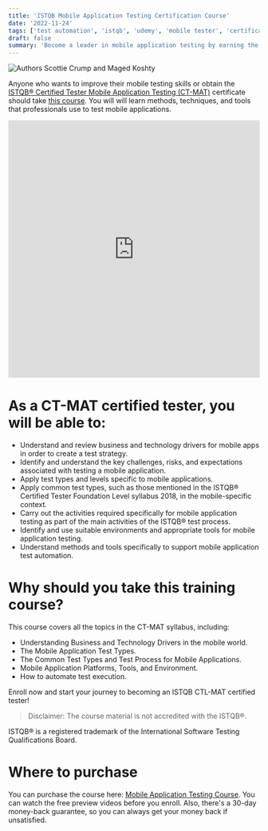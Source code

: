 ```yaml
---
title: 'ISTQB Mobile Application Testing Certification Course'
date: '2022-11-24'
tags: ['test automation', 'istqb', 'udemy', 'mobile tester', 'certification']
draft: false
summary: 'Become a leader in mobile application testing by earning the ISTQB® Certified Tester Mobile Application Testing (CT-MAT)....'
---
```


<div className="text-center">
  <Image
    alt="Authors Scottie Crump and Maged Koshty"
    src="/static/images/mobile-tester.jpeg"
    width={600}
    height={330}
  />
</div>

Anyone who wants to improve their mobile testing skills or obtain the [ISTQB® Certified Tester Mobile Application Testing (CT-MAT)](https://www.istqb.org/certifications/mobile-tester) certificate should take [this course](https://www.udemy.com/course/istqb-mobile-application-testing/). You will will learn methods, techniques, and tools that professionals use to test mobile applications.

<div style={{ marginBottom: '2em' }}>
  <iframe
    width="100%"
    height="515"
    src="https://www.youtube.com/embed/OG3_Q-J_HIM"
    title="Mobile App Testing Course Promo"
    frameBorder="0"
    allow="accelerometer; autoplay; clipboard-write; encrypted-media; gyroscope; picture-in-picture"
    allowFullScreen
  ></iframe>
</div>

# As a CT-MAT certified tester, you will be able to:

- Understand and review business and technology drivers for mobile apps in order to create a test strategy.
- Identify and understand the key challenges, risks, and expectations associated with testing a mobile application.
- Apply test types and levels specific to mobile applications.
- Apply common test types, such as those mentioned in the ISTQB® Certified Tester Foundation Level syllabus 2018, in the mobile-specific context.
- Carry out the activities required specifically for mobile application testing as part of the main activities of the ISTQB® test process.
- Identify and use suitable environments and appropriate tools for mobile application testing.
- Understand methods and tools specifically to support mobile application test automation.

# Why should you take this training course?

This course covers all the topics in the CT-MAT syllabus, including:

- Understanding Business and Technology Drivers in the mobile world.
- The Mobile Application Test Types.
- The Common Test Types and Test Process for Mobile Applications.
- Mobile Application Platforms, Tools, and Environment.
- How to automate test execution.

Enroll now and start your journey to becoming an ISTQB CTL-MAT certified tester!

> Disclaimer: The course material is not accredited with the ISTQB®.

ISTQB® is a registered trademark of the International Software Testing Qualifications Board.

# Where to purchase

You can purchase the course here: [Mobile Application Testing Course](https://www.udemy.com/course/istqb-mobile-application-testing/). You can watch the free preview videos before you enroll. Also, there's a 30-day money-back guarantee, so you can always get your money back if unsatisfied.
